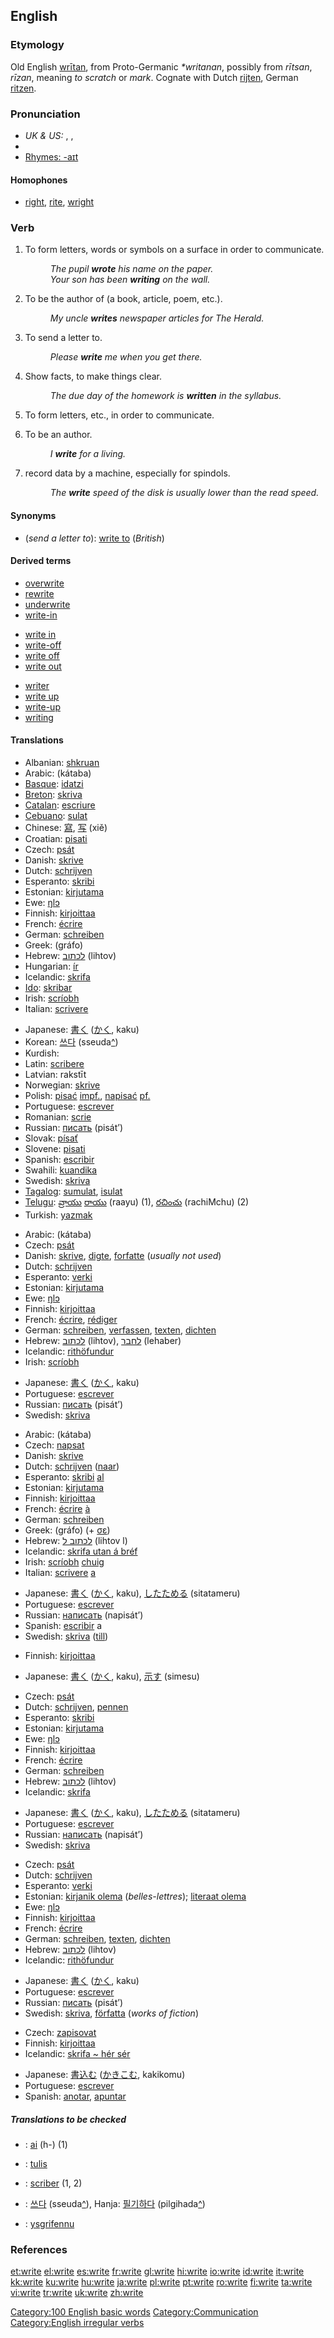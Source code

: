 ==English==

{{rank|merely|struck|man's|650|write|caught|below|window}}

===Etymology===
Old English [[writan|wrītan]], from Proto-Germanic ''*writanan'', possibly from ''rītsan'', ''rīzan'', meaning ''to scratch'' or ''mark''. Cognate with Dutch [[rijten]], German [[ritzen]].

===Pronunciation===
* ''UK & US:'' {{AHD|rīt}}, {{IPA|/ɹaɪt/}}, {{SAMPA|/raIt/}}
* {{audio|en-us-write.ogg|Audio (US)}}
* [[Rhymes:English:-aɪt|Rhymes: -aɪt]]

====Homophones====
*[[right]], [[rite]], [[wright]]

===Verb===
{{en-verb|writes|writing|'''[[wrote]]''' ''or archaic'', '''[[writ]]'''|written}}

# To form letters, words or symbols on a surface in order to communicate.
#: ''The pupil '''wrote''' his name on the paper.''
#: ''Your son has been '''writing''' on the wall.''
# {{transitive}} To be the author of (a book, article, poem, etc.).
#: ''My uncle '''writes''' newspaper articles for The Herald.''
# {{context|transitive|US}} To send a letter to.
#: ''Please '''write''' me when you get there.''
# {{transitive}} Show facts, to make things clear.
#: ''The due day of the homework is '''written''' in the syllabus.''
# {{intransitive}} To form letters, etc., in order to communicate.
# {{intransitive}} To be an author.
#: ''I '''write''' for a living.''
# {{context|intransitive|computing}} record data by a machine, especially for spindols.
#: ''The '''write''' speed of the disk is usually lower than the read speed.''

====Synonyms====
*(''send a letter to''): [[write to]] (''British'')

====Derived terms====
{{top3}}
*[[overwrite]]
*[[rewrite]]
*[[underwrite]]
*[[write-in]]
{{mid3}}
*[[write in]]
*[[write-off]]<!--noun-->
*[[write off]]<!--verb-->
*[[write out]]
{{mid3}}
*[[writer]]
*[[write up]]<!--verb-->
*[[write-up]]<!--noun-->
*[[writing]]
{{bottom}}

====Translations====
{{trans-top|to form letters, etc.}}
*Albanian: [[shkruan]]
*Arabic: {{ARchar|[[كتب|كَتَبَ]]}} (kátaba)
*[[Basque]]: [[idatzi]]
*[[Breton]]: [[skriva]]
*[[Catalan]]: [[escriure]]
*[[Cebuano]]: [[sulat]]
*Chinese: [[寫]], [[写]] (xiě)
*Croatian: [[pisati]]
*Czech: [[psát]]
*Danish: [[skrive]]
*Dutch: [[schrijven]]
*Esperanto: [[skribi]]
*Estonian: [[kirjutama]]
*Ewe: [[ŋlɔ]]
*Finnish: [[kirjoittaa]]
*French: [[écrire]]
*German: [[schreiben]]
*Greek: {{t+|el|γράφω||}} (gráfo)
*Hebrew: [[לכתוב]] (lihtov)
*Hungarian: [[ír]]
*Icelandic: [[skrifa]]
*[[Ido]]: [[skribar]]
*Irish: [[scríobh]]
*Italian: [[scrivere]]
{{trans-mid}}
*Japanese: [[書く]] ([[かく]], kaku)
*Korean: [[쓰다]] (sseuda[[:ko:쓰다|^]])
*Kurdish: {{KUchar|[[نوسین]]}}
*Latin: [[scribere]]
*Latvian: rakstīt
*Norwegian: [[skrive]]
*Polish: [[pisać]] [[impf.]], [[napisać]] [[pf.]]
*Portuguese: [[escrever]]
*Romanian: [[scrie]]
*Russian: [[писать]] (pisát’)
*Slovak: [[písať]]
*Slovene: [[pisati]]
*Spanish: [[escribir]]
*Swahili: [[kuandika]]
*Swedish: [[skriva]]
*[[Tagalog]]: [[sumulat]], [[isulat]]
*[[Telugu]]: [[వ్రాయు]] [[రాయు]] (raayu) (1), [[రచించు]] (rachiMchu) (2)
*Turkish: [[yazmak]]
{{trans-bottom}}

{{trans-top|to be the author of}}
*Arabic: {{ARchar|[[كتب|كَتَبَ]]}} (kátaba)
*Czech: [[psát]]
*Danish: [[skrive]], [[digte]], [[forfatte]] (''usually not used'')
*Dutch: [[schrijven]]
*Esperanto: [[verki]]
*Estonian: [[kirjutama]]
*Ewe: [[ŋlɔ]]
*Finnish: [[kirjoittaa]]
*French: [[écrire]], [[rédiger]]
*German: [[schreiben]], [[verfassen]], [[texten]], [[dichten]]
*Hebrew: [[לכתוב]] (lihtov), [[לחבר]] (lehaber)
*Icelandic: [[rithöfundur]]
*Irish: [[scríobh]]
{{trans-mid}}
*Japanese: [[書く]] ([[かく]], kaku)
*Portuguese: [[escrever]]
*Russian: [[писать]] (pisát’)
*Swedish: [[skriva]]
{{trans-bottom}}

{{trans-top|to send a letter to}}
*Arabic: {{ARchar|[[كتب|كَتَبَ]]}} (kátaba)
*Czech: [[napsat]]
*Danish: [[skrive]]
*Dutch: [[schrijven]] ([[naar]])
*Esperanto: [[skribi]] [[al]]
*Estonian: [[kirjutama]]
*Finnish: [[kirjoittaa]]
*French: [[écrire]] [[à#French|à]]
*German: [[schreiben]]
*Greek: {{t+|el|γράφω||}} (gráfo) (+ [[σε]])
*Hebrew: [[לכתוב ל]] (lihtov l)
*Icelandic: [[skrifa|skrifa utan á bréf]]
*Irish: [[scríobh]] [[chuig]]
*Italian: [[scrivere]] [[a#Italian|a]]
{{trans-mid}}
*Japanese: [[書く]] ([[かく]], kaku), [[したためる]] (sitatameru)
*Portuguese: [[escrever]]
*Russian: [[написать]] (napisát’)
*Spanish: [[escribir]] a
*Swedish: [[skriva]] ([[till]])
{{trans-bottom}}

{{trans-top|to show facts}}
*Finnish: [[kirjoittaa]]
{{trans-mid}}
*Japanese: [[書く]] ([[かく]], kaku), [[示す]] (simesu)
{{trans-bottom}}

{{trans-top|to form letters, etc.}}
*Czech: [[psát]]
*Dutch: [[schrijven]], [[pennen]]
*Esperanto: [[skribi]]
*Estonian: [[kirjutama]]
*Ewe: [[ŋlɔ]]
*Finnish: [[kirjoittaa]]
*French: [[écrire]]
*German: [[schreiben]]
*Hebrew: [[לכתוב]] (lihtov)
*Icelandic: [[skrifa]]
{{trans-mid}}
*Japanese: [[書く]] ([[かく]], kaku), [[したためる]] (sitatameru)
*Portuguese: [[escrever]]
*Russian: [[написать]] (napisát’)
*Swedish: [[skriva]]
{{trans-bottom}}

{{trans-top|to be an author}}
*Czech: [[psát]]
*Dutch: [[schrijven]]
*Esperanto: [[verki]]
*Estonian: [[kirjanik olema]] (''belles-lettres''); [[literaat olema]]
*Ewe: [[ŋlɔ]]
*Finnish: [[kirjoittaa]]
*French: [[écrire]]
*German: [[schreiben]], [[texten]], [[dichten]]
*Hebrew: [[לכתוב]] (lihtov)
*Icelandic: [[rithöfundur]]
{{trans-mid}}
*Japanese: [[書く]] ([[かく]], kaku)
*Portuguese: [[escrever]]
*Russian: [[писать]] (pisát’)
*Swedish: [[skriva]], [[författa]] (''works of fiction'')
{{trans-bottom}}

{{trans-top|to record data}}
*Czech: [[zapisovat]]
*Finnish: [[kirjoittaa]]
*Icelandic: [[skrifa|skrifa ~ hér sér]]
{{trans-mid}}
*Japanese: [[書込む]] ([[かきこむ]], kakikomu)
*Portuguese: [[escrever]]
*Spanish: [[anotar]], [[apuntar]]
{{trans-bottom}}

=====Translations to be checked=====
{{checktrans-top}}
*{{ttbc|Guaraní}}: [[ai]] (h-) (1)
*{{ttbc|Indonesian}}: [[tulis]]
*{{ttbc|Interlingua}}: [[scriber]] (1, 2)
*{{ttbc|Korean}}: [[쓰다]] (sseuda[[:ko:쓰다|^]]), Hanja: [[필기]]하다 (pilgihada[[:ko:필기하다|^]])
*{{ttbc|Welsh}}: [[ysgrifennu]]
{{trans-bottom}}

===References===
{{R:Century 1911}}
{{R:Webster 1913}}

[[Category:100 English basic words]]
[[Category:Communication]]
[[Category:English irregular verbs]]

[[et:write]]
[[el:write]]
[[es:write]]
[[fr:write]]
[[gl:write]]
[[hi:write]]
[[io:write]]
[[id:write]]
[[it:write]]
[[kk:write]]
[[ku:write]]
[[hu:write]]
[[ja:write]]
[[pl:write]]
[[pt:write]]
[[ro:write]]
[[fi:write]]
[[ta:write]]
[[vi:write]]
[[tr:write]]
[[uk:write]]
[[zh:write]]